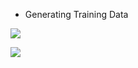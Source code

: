 * Generating Training Data

::: {layout="[1,1]" layout-valign="center"}

![](images/snorkel_human_labelers.jpg)

![](images/snorkel_training_data.jpg)

:::